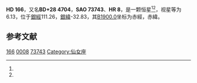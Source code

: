 {{Starbox begin
| name = HD 166
}}
{{Starbox observe
| epoch = [[J2000.0|J2000.0]]
| constell = {{星座名待查}}<ref name=SIMBAD>{{cite web
 | url=http://simbad.u-strasbg.fr/simbad/sim-id?Ident=HR+8
 | title =Pulsating variable Star
 | publisher=Centre de Données astronomiques de Strasbourg
 | work=SIMBAD
 | accessdate=2012-07-13}}</ref><ref name=DATA>{{cite web
 | url=http://vizier.u-strasbg.fr/viz-bin/VizieR-5?-out.add=.&-source=5050&-corr=PK=HR&-out.max=9999&HR=8
 | title=VizieR Detailed Page
 | accessdate=2012-07-13
 | archive-date=2016-03-05
 | archive-url=https://web.archive.org/web/20160305091400/http://vizier.u-strasbg.fr/viz-bin/VizieR-5?-out.add=.&-source=5050&-corr=PK=HR&-out.max=9999&HR=8
 | dead-url=no
 }}</ref>
| 星官 = 
| ra = {{RA|0|6|36.8}}<ref name=SIMBAD /><ref name=DATA />
| dec = {{DEC|+29|1|17}}<ref name=SIMBAD /><ref name=DATA />
| appmag_v = 6.13<ref name=SIMBAD /><ref name=DATA />
}}
{{Starbox character
| class = K0V<ref name=SIMBAD /><ref name=DATA />
| b-v = 0.75<ref name=SIMBAD /><ref name=DATA />
| u-b = 0.33<ref name=SIMBAD /><ref name=DATA />
| r-i = <ref name=SIMBAD /><ref name=DATA />
| variable = 
}}
{{Starbox astrometry
| radial_v = 0.33
| prop_mo_ra = -8
| parallax = 0.067
| p_error = 
}}
{{Starbox catalog
| names =BD+28 4704，[[SAO星表|SAO]] 73743，[[HD星表|HD]] 166，[[HR星表|HR]] 8}}
{{Starbox reference |Simbad=HR+8}}
{{Starbox end}}

'''HD 166'''，又名'''BD+28 4704'''，'''SAO 73743'''、'''HR 8'''，是一颗恒星<ref name=SIMBAD /><ref name=DATA />，视星等为6.13，位于[[銀道座標系|銀經]]111.26，[[銀道座標系|銀緯]]-32.83，其[[B1900.0|B1900.0]]坐标为赤經{{RA|0|1|25.2}}，赤緯{{DEC|+28|-32.83|11}}。

== 参考文献 ==
{{reflist}}

{{仙女座恒星}}

[[Category:HD和HDE天體|166]]
[[Category:HR天體|0008]]
[[Category:SAO天體|73743]]
[[Category:仙女座|Category:仙女座]]